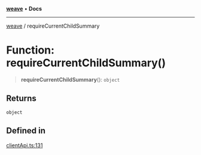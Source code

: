 [**weave**](../README.mdx) • **Docs**

***

[weave](../README.mdx) / requireCurrentChildSummary

# Function: requireCurrentChildSummary()

> **requireCurrentChildSummary**(): `object`

## Returns

`object`

## Defined in

[clientApi.ts:131](https://github.com/wandb/weave/blob/e2313369cb35bc1b6f97c70539926dd951ead21e/sdks/node/src/clientApi.ts#L131)
